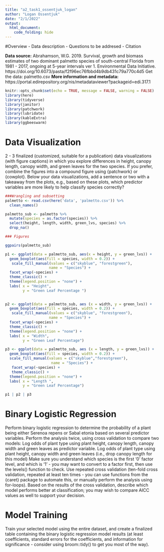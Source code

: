 ```yaml
---
title: "a2_task1_ossentjuk_logan"
author: "Logan Ossentjuk"
date: "2/1/2022"
output: 
  html_document:
    code_folding: hide
---
```


#Overview 
- Data description
- Questions to be addresed 
- Citation

**Data source:** Abrahamson, W.G. 2019. Survival, growth and biomass estimates of two dominant palmetto species of south-central Florida from 1981 - 2017, ongoing at 5-year intervals ver 1. Environmental Data Initiative. https://doi.org/10.6073/pasta/f2f96ec76fbbd4b9db431c79a770c4d5
Get the data: palmetto.csv
**More information and metadata:** https://portal.edirepository.org/nis/metadataviewer?packageid=edi.317.1

```r
knitr::opts_chunk$set(echo = TRUE, message = FALSE, warning = FALSE)
library(here)
library(tidyverse)
library(janitor)
library(patchwork)
library(lubridate)
library(kableExtra) 
library(ggbeeswarm)
```

# Data Visualization 
2 - 3 finalized (customized, suitable for a publication) data visualizations (with figure captions) in which you explore differences in height, canopy length, canopy width, and green leaves for the two species. If you prefer, combine the figures into a compound figure using {patchwork} or {cowplot}. Below your data visualizations, add a sentence or two with a takeaway from the plots, e.g., based on these plots, which predictor variables are more likely to help classify species correctly?

```r
###Wrangling and subsetting 
palmetto <- read.csv(here('data', 'palmetto.csv')) %>% 
  clean_names()

palmetto_sub <- palmetto %>% 
  mutate(species = as.factor(species)) %>% 
  select(height, length, width, green_lvs, species) %>% 
  drop_na()
```

```r
### Figures

ggpairs(palmetto_sub)

p1 <- ggplot(data = palmetto_sub, aes(x = height, y = green_lvs)) + 
  geom_boxplot(aes(fill = species, width = 0.2)) + 
   scale_fill_manual(values = c("skyblue", "forestgreen"), 
                    name = "Species") +
  facet_wrap(~species) +
  theme_classic() + 
  theme(legend.position = "none") +
  labs( x = "Height", 
        y = "Green Leaf Percentage ")
   

p2 <- ggplot(data = palmetto_sub, aes (x = width, y = green_lvs)) + 
  geom_boxplot(aes(fill = species, width = 0.2)) + 
   scale_fill_manual(values = c("skyblue", "forestgreen"), 
                    name = "Species") +
  facet_wrap(~species) +
  theme_classic() + 
  theme(legend.position = "none") +
  labs( x = "Width", 
        y = "Green Leaf Percentage")

p3 <- ggplot(data = palmetto_sub, aes (x = length, y = green_lvs)) + 
  geom_boxplot(aes(fill = species, width = 0.2)) +
  scale_fill_manual(values = c("skyblue","forestgreen"), 
                     name = "Species") +
   facet_wrap(~species) +
   theme_classic() + 
  theme(legend.position = "none") +
  labs( x = "Length ", 
        y = "Green Leaf Percentage")

p1 | p2 | p3


```


# Binary Logistic Regression

Perform binary logistic regression to determine the probability of a plant being either Serenoa repens or Sabal etonia based on several predictor variables.  Perform the analysis twice, using cross validation to compare two models:
Log odds of plant type using plant height, canopy length, canopy width and green leaves as predictor variable.
Log odds of plant type using plant height, canopy width and green leaves (i.e., drop canopy length for this model)
Make sure you understand which species is the first ‘0’ factor level, and which is ‘1’ - you may want to convert to a factor first, then use the levels() function to check.  Use repeated cross validation (ten-fold cross validation, repeated at least ten times - you can use functions from the {caret} package to automate this, or manually perform the analysis using for-loops).  Based on the results of the cross validation, describe which model performs better at classification; you may wish to compare AICC values as well to support your decision. 


# Model Training 

Train your selected model using the entire dataset, and create a finalized table containing the binary logistic regression model results (at least coefficients, standard errors for the coefficients, and information for significance - consider using broom::tidy() to get you most of the way). 






